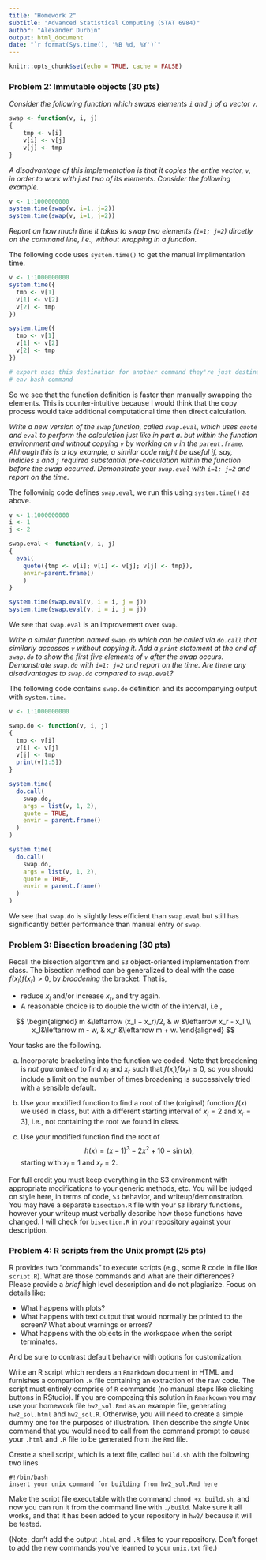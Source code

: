 ```yaml
---
title: "Homework 2"
subtitle: "Advanced Statistical Computing (STAT 6984)"
author: "Alexander Durbin"
output: html_document
date: "`r format(Sys.time(), '%B %d, %Y')`"
---
```


```r
knitr::opts_chunk$set(echo = TRUE, cache = FALSE)
```

### Problem 2: Immutable objects (30 pts)

*Consider the following function which swaps elements `i` and `j` of a vector `v`.*

```r
swap <- function(v, i, j) 
{ 
	tmp <- v[i]
	v[i] <- v[j]
	v[j] <- tmp 
}
``` 

*A disadvantage of this implementation is that it copies the entire vector, `v`, in order to work with just two of its elements.  Consider the following example.*

```r
v <- 1:1000000000
system.time(swap(v, i=1, j=2))
system.time(swap(v, i=1, j=2))
``` 

*Report on how much time it takes to swap two elements (`i=1; j=2`) dircetly on the command line, i.e., without wrapping in a function.*

The following code uses `system.time()` to get the manual implimentation time.

```r

v <- 1:1000000000
system.time({
  tmp <- v[1]
  v[1] <- v[2]
  v[2] <- tmp
})

system.time({
  tmp <- v[1]
  v[1] <- v[2]
  v[2] <- tmp
}) 

# export uses this destination for another command they're just destination
# env bash command

```

So we see that the function definition is faster than manually swapping the elements. This is counter-intuitive because I would think that the copy process would take additional computational time then direct calculation.

*Write a new version of the `swap` function, called `swap.eval`, which uses `quote` and `eval` to perform the calculation just like in part a. but within the function environment and without copying `v` by working on `v` in the `parent.frame`.  Although this is a toy example, a similar code might be useful if, say, indicies `i` and `j` required substantial pre-calculation within the function before the swap occurred.  Demonstrate your `swap.eval` with `i=1; j=2` and report on the time.*

The followinig code defines `swap.eval`, we run this using `system.time()` as above.

```r

v <- 1:1000000000
i <- 1
j <- 2

swap.eval <- function(v, i, j)
{
  eval(
    quote({tmp <- v[i]; v[i] <- v[j]; v[j] <- tmp}), 
    envir=parent.frame()
    )
}

system.time(swap.eval(v, i = i, j = j))
system.time(swap.eval(v, i = i, j = j))
```

We see that `swap.eval` is an improvement over `swap`. 

*Write a similar function named `swap.do` which can be called via `do.call` that similarly accesses `v` without copying it.  Add a `print` statement at the end of `swap.do` to show the first five elements of `v` after the swap occurs.  Demonstrate `swap.do` with `i=1; j=2` and report on the time.  Are there any disadvantages to `swap.do` compared to `swap.eval`?*

The following code contains `swap.do` definition and its accompanying output with `system.time`.

```r

v <- 1:1000000000

swap.do <- function(v, i, j) 
{ 
  tmp <- v[i]
  v[i] <- v[j]
  v[j] <- tmp 
  print(v[1:5])
}

system.time(
  do.call(
    swap.do,
    args = list(v, 1, 2),
    quote = TRUE,
    envir = parent.frame()
  )
)

system.time(
  do.call(
    swap.do,
    args = list(v, 1, 2),
    quote = TRUE,
    envir = parent.frame()
  )
)

```

We see that `swap.do` is slightly less efficient than `swap.eval` but still has significantly better performance than manual entry or `swap`.


### Problem 3: Bisection broadening (30 pts)
 
Recall the bisection algorithm and `S3` object-oriented implementation from class.  The bisection method can be generalized to deal with the case $f(x_l) f(x_r) > 0$, by *broadening* the bracket.  That is,  

- reduce $x_l$ and/or increase $x_r$, and try again.
- A reasonable choice is to double the width of the interval, i.e., 

$$
\begin{aligned}
m &\leftarrow (x_l + x_r)/2, & w &\leftarrow x_r - x_l \\
x_l&\leftarrow m - w, & x_r &\leftarrow m + w.
\end{aligned}
$$

Your tasks are the following.

a.  Incorporate bracketing into the \R{bisection()} function we coded. Note that broadening is *not guaranteed* to find $x_l$ and $x_r$
such that $f(x_l) f(x_r) \leq 0$, so you should include a limit on the number of times broadening is successively tried with a sensible default.

b.  Use your modified function to find a root of the (original) function $f(x)$ we used in class, but with a different starting interval of $x_l = 2$ and $x_r = 3]$, i.e., not containing the root we found in class.

c.  Use your modified function find the root of
$$
h(x) = (x - 1)^3 - 2x^2 + 10 - \sin(x),
$$
starting with $x_l = 1$ and $x_r = 2$.

For full credit you must keep everything in the S3 environment with appropriate modifications to your generic methods, etc.  You will be judged on style here, in terms of code, `S3` behavior, and writeup/demonstration.  You may have a separate `bisection.R` file with your `S3` library functions, however your writeup must verbally describe how those functions have changed.  I will check for `bisection.R` in your repository against your description.


### Problem 4: R scripts from the Unix prompt (25 pts)

R provides two "commands" to execute scripts (e.g., some R code in file like `script.R`).  What are those commands and what are their differences?  Please provide a *brief* high level description and do not plagiarize.  Focus on details like:

- What happens with plots?
- What happens with text output that would normally be printed to the screen?  What about warnings or errors?  
- What happens with the objects in the workspace when the script terminates.

And be sure to contrast default behavior with options for customization.

Write an R script which renders an `Rmarkdown` document in HTML and furnishes a companion `.R` file containing an extraction of the raw code.  The script must entirely comprise of `R` commands (no manual steps like clicking buttons in RStudio).  If you are composing this solution in `Rmarkdown` you may use your homework file `hw2_sol.Rmd` as an example file, generating `hw2_sol.html` and `hw2_sol.R`.  Otherwise, you will need to create a simple dummy one for the purposes of illustration.  Then describe the *single* Unix command that you would need to call from the command prompt to cause your `.html` and `.R` file to be generated from the `Rmd` file.

Create a shell script, which is a text file, called `build.sh` with the following two lines

```
#!/bin/bash
insert your unix command for building from hw2_sol.Rmd here
```

Make the script file executable with the command `chmod +x build.sh`, and now you can run it from the command line with `./build`.  Make sure it all works, and that it has been added to your repository in `hw2/` because it will be tested.

(Note, don't add the output `.html` and `.R` files to your repository.  Don't forget to add the new commands you've learned to your `unix.txt` file.)